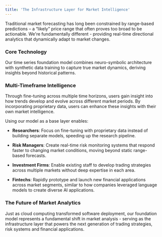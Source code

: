 ```yaml
---
title: 'The Infrastructure Layer for Market Intelligence'
---
```


Traditional market forecasting has long been constrained by range-based predictions – a “likely” price range that often proves too broad to be actionable. We're fundamentally different - providing real-time directional analytics that dynamically adapt to market changes.

### Core Technology

Our time series foundation model combines neuro-symbolic architecture with synthetic data training to capture true market dynamics, deriving insights beyond historical patterns.

### Multi-Timeframe Intelligence

Through fine-tuning across multiple time horizons, users gain insight into how trends develop and evolve across different market periods. By incorporating proprietary data, users can enhance these insights with their own market intelligence.

Using our model as a base layer enables:

* **Researchers**: Focus on fine-tuning with proprietary data instead of building separate models, speeding up the research pipeline.

* **Risk Managers**: Create real-time risk monitoring systems that respond faster to changing market conditions, moving beyond static range-based forecasts.

* **Investment Firms**: Enable existing staff to develop trading strategies across multiple markets without deep expertise in each area.

* **Fintechs**: Rapidly prototype and launch new financial applications across market segments, similar to how companies leveraged language models to create diverse AI applications.

### The Future of Market Analytics

Just as cloud computing transformed software deployment, our foundation model represents a fundamental shift in market analysis - serving as the infrastructure layer that powers the next generation of trading strategies, risk systems and financial applications.